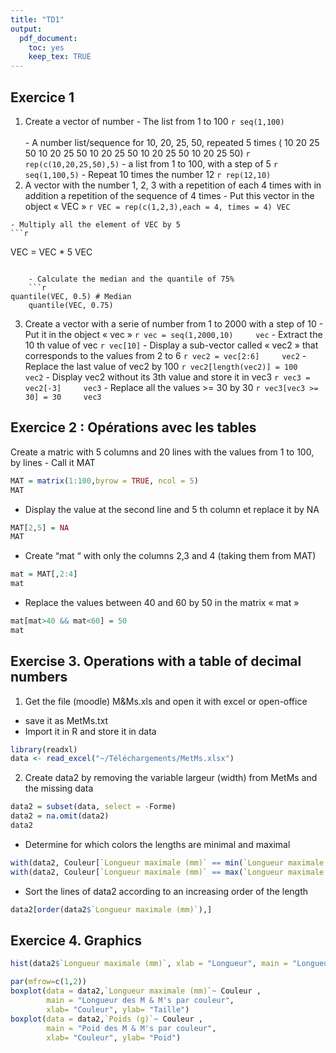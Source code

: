 ```yaml
---
title: "TD1"
output: 
  pdf_document: 
    toc: yes
    keep_tex: TRUE
---
```

## Exercice 1
  1. Create a vector of number
    - The list from 1 to 100 
    ```r
seq(1,100)
```
<br><br>
    - A number list/sequence for 10, 20, 25, 50, repeated 5 times ( 10 20 25 50 10 20 25 50 10 20 25 50 10 20 25 50 10 20 25 50)
    ```r
rep(c(10,20,25,50),5)
```
    - a list from 1 to 100, with a step of 5
    ```r
seq(1,100,5)
```
    - Repeat 10 times the number 12
    ```r
rep(12,10)
```
  2. A vector with the number 1, 2, 3 with a repetition of each 4 times with in addition a repetition of the sequence of 4 times
    - Put this vector in the object « VEC »
    ```r
VEC = rep(c(1,2,3),each = 4, times = 4)
VEC
```
    
    - Multiply all the element of VEC by 5
    ```r
VEC = VEC * 5
VEC
```

    - Calculate the median and the quantile of 75%
    ```r
quantile(VEC, 0.5) # Median
    quantile(VEC, 0.75)
```

  3. Create a vector with a serie of number from 1 to 2000 with a step of 10
    - Put it in the object « vec »
    ```r
vec = seq(1,2000,10)
    vec
```
    - Extract the 10 th value of vec
    ```r
vec[10]
```
    - Display a sub-vector called « vec2 » that corresponds to the values from 2 to 6
    ```r
vec2 = vec[2:6]
    vec2
```
    - Replace the last value of vec2 by 100
    ```r
vec2[length(vec2)] = 100
    vec2
```
    - Display vec2 without its 3th value and store it in vec3
    ```r
vec3 = vec2[-3]
    vec3
```
    - Replace all the values >= 30 by 30
    ```r
vec3[vec3 >= 30] = 30
    vec3
```


## Exercice 2 : Opérations avec les tables
Create a matric with 5 columns and 20 lines with the values from 1 to 100, by lines
  - Call it MAT
```r
MAT = matrix(1:100,byrow = TRUE, ncol = 5)
MAT
```
  
  - Display the value at the second line and 5 th column et replace it by NA
```r
MAT[2,5] = NA
MAT
```
  - Create “mat “ with only the columns 2,3 and 4 (taking them from MAT)
```r
mat = MAT[,2:4]
mat
```
  - Replace the values between 40 and 60 by 50 in the matrix « mat »
```r
mat[mat>40 && mat<60] = 50
mat
```
  
## Exercise 3. Operations with a table of decimal numbers
1. Get the file (moodle) M&Ms.xls and open it with excel or open-office
  - save it as MetMs.txt
  - Import it in R and store it in data
```r
library(readxl)
data <- read_excel("~/Téléchargements/MetMs.xlsx")
```

2. Create data2 by removing the variable largeur (width) from MetMs and the missing data
```r
data2 = subset(data, select = -Forme)
data2 = na.omit(data2)
data2
```

  - Determine for which colors the lengths are minimal and maximal
```r
with(data2, Couleur[`Longueur maximale (mm)` == min(`Longueur maximale (mm)`)])
with(data2, Couleur[`Longueur maximale (mm)` == max(`Longueur maximale (mm)`)])
```
  
  - Sort the lines of data2 according to an increasing order of the length
```r
data2[order(data2$`Longueur maximale (mm)`),]
```
## Exercice 4. Graphics
```r
hist(data2$`Longueur maximale (mm)`, xlab = "Longueur", main = "Longueur des M & M's")
```

```r
par(mfrow=c(1,2))
boxplot(data = data2,`Longueur maximale (mm)`~ Couleur , 
        main = "Longueur des M & M's par couleur",
        xlab= "Couleur", ylab= "Taille")
boxplot(data = data2,`Poids (g)`~ Couleur , 
        main = "Poid des M & M's par couleur", 
        xlab= "Couleur", ylab= "Poid")
```

